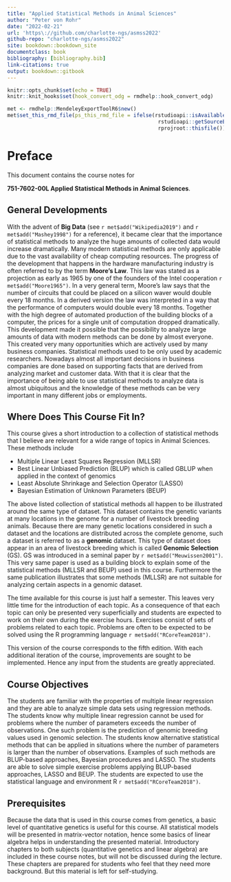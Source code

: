 ```yaml
---
title: "Applied Statistical Methods in Animal Sciences"
author: "Peter von Rohr"
date: "2022-02-21"
url: 'https\://github.com/charlotte-ngs/asmss2022'
github-repo: "charlotte-ngs/asmss2022"
site: bookdown::bookdown_site
documentclass: book
bibliography: [bibliography.bib]
link-citations: true
output: bookdown::gitbook
---
```


```r
knitr::opts_chunk$set(echo = TRUE)
knitr::knit_hooks$set(hook_convert_odg = rmdhelp::hook_convert_odg)
```

```r
met <- rmdhelp::MendeleyExportToolR6$new()
met$set_this_rmd_file(ps_this_rmd_file = ifelse(rstudioapi::isAvailable(), 
                                                 rstudioapi::getSourceEditorContext()$path, 
                                                 rprojroot::thisfile()))
```


# Preface {-}
This document contains the course notes for 

__751-7602-00L Applied Statistical Methods in Animal Sciences__. 


## General Developments {-}
With the advent of **Big Data** (see `r met$add("Wikipedia2019")` and `r met$add("Mashey1998")` for a reference), it became clear that the importance of statistical methods to analyze the huge amounts of collected data would increase dramatically. Many modern statistical methods are only applicable due to the vast availability of cheap computing resources. The progress of the development that happens in the hardware manufacturing industry is often referred to by the term **Moore's Law**. This law was stated as a projection as early as 1965 by one of the founders of the Intel cooperation `r met$add("Moore1965")`. In a very general term, Moore's law says that the number of circuits that could be placed on a silicon waver would double every 18 months. In a derived version the law was interpreted in a way that the performance of computers would double every 18 months. Together with the high degree of automated production of the building blocks of a computer, the prices for a single unit of computation dropped dramatically. This development made it possible that the possibility to analyze large amounts of data with modern methods can be done by almost everyone. This created very many opportunities which are actively used by many business companies. Statistical methods used to be only used by academic researchers. Nowadays almost all important decisions in business companies are done based on supporting facts that are derived from analyzing market and customer data. With that it is clear that the importance of being able to use statistical methods to analyze data is almost ubiquitous and the knowledge of these methods can be very important in many different jobs or employments.


## Where Does This Course Fit In? {-}
This course gives a short introduction to a collection of statistical methods that I believe are relevant for a wide range of topics in Animal Sciences. These methods include 

* Multiple Linear Least Squares Regression (MLLSR)
* Best Linear Unbiased Prediction (BLUP) which is called GBLUP when applied in the context of genomics
* Least Absolute Shrinkage and Selection Operator (LASSO)
* Bayesian Estimation of Unknown Parameters (BEUP)

The above listed collection of statistical methods all happen to be illustrated around the same type of dataset. This dataset contains the genetic variants at many locations in the genome for a number of livestock breeding animals. Because there are many genetic locations considered in such a dataset and the locations are distributed across the complete genome, such a dataset is referred to as a **genomic** dataset. This type of dataset does appear in an area of livestock breeding which is called __Genomic Selection__ (GS). GS was introduced in a seminal paper by `r met$add("Meuwissen2001")`. This very same paper is used as a building block to explain some of the statistical methods (MLLSR and BEUP) used in this course. Furthermore the same publication illustrates that some methods (MLLSR) are not suitable for analyzing certain aspects in a genomic dataset. 

The time available for this course is just half a semester. This leaves very little time for the introduction of each topic. As a consequence of that each topic can only be presented very superficially and students are expected to work on their own during the exercise hours. Exercises consist of sets of problems related to each topic. Problems are often to be expected to be solved using the R programming language `r met$add("RCoreTeam2018")`. 

This version of the course corresponds to the fifth edition. With each additional iteration of the course, improvements are sought to be implemented. Hence any input from the students are greatly appreciated.


## Course Objectives {-}
The students are familiar with the properties of multiple linear regression and they are able to analyze simple data sets using regression methods. The students know why multiple linear regression cannot be used for problems where the number of parameters exceeds the number of observations. One such problem is the prediction of genomic breeding values used in genomic selection. The students know alternative statistical methods that can be applied in situations where the number of parameters is larger than the number of observations. Examples of such methods are BLUP-based approaches, Bayesian procedures and LASSO. The students are able to solve simple exercise problems applying BLUP-based approaches, LASSO and BEUP. The students are expected to use the statistical language and environment R `r met$add("RCoreTeam2018")`.


## Prerequisites {-}
Because the data that is used in this course comes from genetics, a basic level of quantitative genetics is useful for this course. All statistical models will be presented in matrix-vector notation, hence some basics of linear algebra helps in understanding the presented material. Introductory chapters to both subjects (quantitative genetics and linear algebra) are included in these course notes, but will not be discussed during the lecture. These chapters are prepared for students who feel that they need more background. But this material is left for self-studying. 






